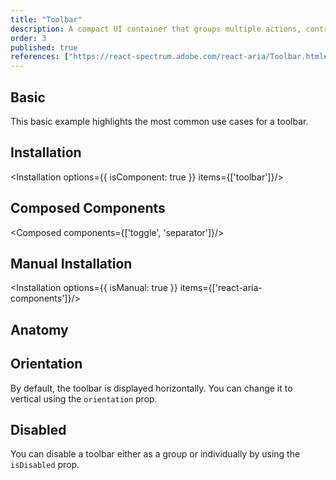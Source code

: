 ```yaml
---
title: "Toolbar"
description: A compact UI container that groups multiple actions, controls, or tools for quick access and improved workflow efficiency.
order: 3
published: true
references: ["https://react-spectrum.adobe.com/react-aria/Toolbar.html#props"]
---
```



## Basic
This basic example highlights the most common use cases for a toolbar.
<How isCenter={false} toUse="controls/toolbar/toolbar-demo" />

## Installation
<Installation options={{ isComponent: true }} items={['toolbar']}/>

## Composed Components
<Composed components={['toggle', 'separator']}/>

## Manual Installation
<Installation options={{ isManual: true }} items={['react-aria-components']}/>

<SourceCode toShow='toolbar'/>

## Anatomy
<Anatomy show='toolbar-anatomy'/>

## Orientation
By default, the toolbar is displayed horizontally. You can change it to vertical using the `orientation` prop.
<How isCenter={false} toUse="controls/toolbar/toolbar-orientation-demo" />

## Disabled
You can disable a toolbar either as a group or individually by using the `isDisabled` prop.
<How isCenter={false} toUse="controls/toolbar/toolbar-disabled-demo" />
